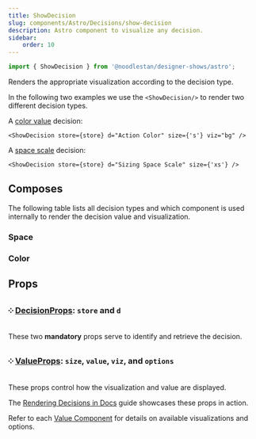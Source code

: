 ```yaml
---
title: ShowDecision
slug: components/Astro/Decisions/show-decision
description: Astro component to visualize any decision.
sidebar:
    order: 10
---
```





```ts
import { ShowDecision } from '@noodlestan/designer-shows/astro';
```

Renders the appropriate visualization according to the decision type.

In the following two examples we use the `<ShowDecision/>` to render two different
decision types.

A [color value](/decision-models/color-value) decision:

```mdx
<ShowDecision store={store} d="Action Color" size={'s'} viz="bg" />
```

<FlexStack vpad>
    <ShowDecision store={store} d="Action Color" size={'s'} viz="bg" />
</FlexStack>

A [space scale](/decision-models/space-scale) decision:

```mdx
<ShowDecision store={store} d="Sizing Space Scale" size={'xs'} />
```

<FlexStack vpad>
    <ShowDecision store={store} d="Sizing Space Scale" size={'xs'} />
</FlexStack>

## Composes

The following table lists all decision types and which component
is used internally to render the decision value and visualization.

### Space

<TableDecisionComponents domain="space" />

### Color

<TableDecisionComponents domain="color" />

## Props

### ༶ [DecisionProps](/components/Astro/Props): `store` and `d`

These two **mandatory** props serve to identify and retrieve the decision.

### ༶ [ValueProps](/components/Astro/Props#valueprops): `size`, `value`, `viz`, and `options`

These props control how the visualization and value are displayed.

The [Rendering Decisions in Docs](/guides/documenting-design-decisions-with-astro-and-mdx/) guide
showcases these props in action.

Refer to each [Value Component](/components/Astro/Values) for details
on available visualizations and options.
